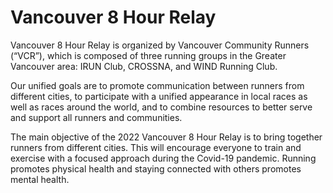 # Vancouver 8 Hour Relay

Vancouver 8 Hour Relay is organized by Vancouver Community Runners (“VCR”), which is composed of three running groups in the Greater Vancouver area: IRUN Club, CROSSNA, and WIND Running Club.

Our unified goals are to promote communication between runners from different cities, to participate with a unified appearance in local races as well as races around the world, and to combine resources to better serve and support all runners and communities.

The main objective of the 2022 Vancouver 8 Hour Relay is to bring together runners from different cities. This will encourage everyone to train and exercise with a focused approach during the Covid-19 pandemic. Running promotes physical health and staying connected with others promotes mental health.
